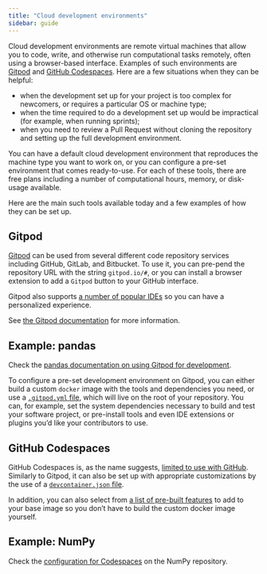 ```yaml
---
title: "Cloud development environments"
sidebar: guide
---
```


Cloud development environments are remote virtual machines that allow you to
code, write, and otherwise run computational tasks remotely, often using a
browser-based interface. Examples of such environments are
[Gitpod](https://gitpod.io/) and
[GitHub Codespaces](https://github.com/features/codespaces). Here are a few
situations when they can be helpful:

- when the development set up for your project is too complex for newcomers, or
  requires a particular OS or machine type;
- when the time required to do a development set up would be impractical (for
  example, when running sprints);
- when you need to review a Pull Request without cloning the repository and
  setting up the full development environment.

You can have a default cloud development environment that reproduces the machine
type you want to work on, or you can configure a pre-set environment that comes
ready-to-use. For each of these tools, there are free plans including a number
of computational hours, memory, or disk-usage available.

Here are the main such tools available today and a few examples of how they can
be set up.

## Gitpod

[Gitpod](https://gitpod.io/) can be used from several different code repository
services including GitHub, GitLab, and Bitbucket. To use it, you can pre-pend the
repository URL with the string `gitpod.io/#`, or you can install a browser
extension to add a `Gitpod` button to your GitHub interface.

Gitpod also supports
[a number of popular IDEs](https://www.gitpod.io/docs/references/ides-and-editors#supported-ideeditors)
so you can have a personalized experience.

See
[the Gitpod documentation](https://www.gitpod.io/docs/introduction/getting-started)
for more information.

::: {.callout-tip}
## Example: pandas

Check the
[pandas documentation on using Gitpod for development](https://pandas.pydata.org/docs/dev/development/contributing_gitpod.html).
:::

To configure a pre-set development environment on Gitpod, you can either build a
custom `docker` image with the tools and dependencies you need, or use a
[`.gitpod.yml` file](https://www.gitpod.io/docs/references/gitpod-yml), which
will live on the root of your repository. You can, for example, set the system
dependencies necessary to build and test your software project, or pre-install
tools and even IDE extensions or plugins you'd like your contributors to use.

## GitHub Codespaces

GitHub Codespaces is, as the name suggests,
[limited to use with GitHub](https://docs.github.com/en/codespaces). Similarly
to Gitpod, it can also be set up with appropriate customizations by the use of a
[`devcontainer.json` file](https://docs.github.com/codespaces/setting-up-your-project-for-codespaces/adding-a-dev-container-configuration/introduction-to-dev-containers).

In addition, you can also select from
[a list of pre-built features](https://docs.github.com/en/codespaces/setting-up-your-project-for-codespaces/configuring-dev-containers/adding-features-to-a-devcontainer-file) to add to your base image so you don't
have to build the custom docker image yourself.

::: {.callout-tip}
## Example: NumPy

Check the
[configuration for Codespaces](https://github.com/numpy/numpy/tree/main/.devcontainer)
on the NumPy repository.
:::
